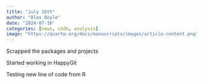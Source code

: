 ```yaml
---
title: "July 16th"
author: "Alex Boyle"
date: "2024-07-16"
categories: [news, code, analysis]
image: "https://quarto.org/docs/manuscripts/images/article-content.png"
---
```


Scrapped the packages and projects

Started working in HappyGit

Testing new line of code from R
